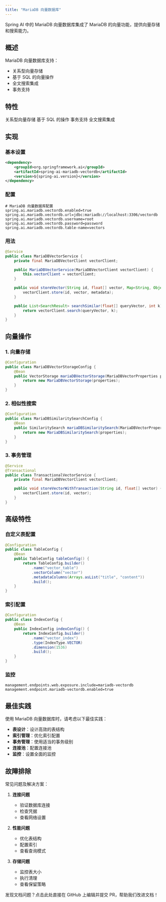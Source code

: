 ```yaml
---
title: "MariaDB 向量数据库"
---
```


Spring AI 中的 MariaDB 向量数据库集成了 MariaDB 的向量功能，提供向量存储和搜索能力。

## 概述

MariaDB 向量数据库支持：
- 关系型向量存储
- 基于 SQL 的向量操作
- 全文搜索集成
- 事务支持

## 特性

<CardGroup cols={2}>
  <Card title="关系型" icon="database">
    关系型向量存储
  </Card>
  <Card title="SQL 支持" icon="code">
    基于 SQL 的操作
  </Card>
  <Card title="事务" icon="exchange-alt">
    事务支持
  </Card>
  <Card title="集成" icon="plug">
    全文搜索集成
  </Card>
</CardGroup>

## 实现

### 基本设置

```xml
<dependency>
    <groupId>org.springframework.ai</groupId>
    <artifactId>spring-ai-mariadb-vectordb</artifactId>
    <version>${spring-ai.version}</version>
</dependency>
```

### 配置

```properties
# MariaDB 向量数据库配置
spring.ai.mariadb.vectordb.enabled=true
spring.ai.mariadb.vectordb.url=jdbc:mariadb://localhost:3306/vectordb
spring.ai.mariadb.vectordb.username=root
spring.ai.mariadb.vectordb.password=password
spring.ai.mariadb.vectordb.table-name=vectors
```

### 用法

```java
@Service
public class MariaDBVectorService {
    private final MariaDBVectorClient vectorClient;

    public MariaDBVectorService(MariaDBVectorClient vectorClient) {
        this.vectorClient = vectorClient;
    }

    public void storeVector(String id, float[] vector, Map<String, Object> metadata) {
        vectorClient.store(id, vector, metadata);
    }

    public List<SearchResult> searchSimilar(float[] queryVector, int k) {
        return vectorClient.search(queryVector, k);
    }
}
```

## 向量操作

### 1. 向量存储

```java
@Configuration
public class MariaDBVectorStorageConfig {
    @Bean
    public VectorStorage mariaDBVectorStorage(MariaDBVectorProperties properties) {
        return new MariaDBVectorStorage(properties);
    }
}
```

### 2. 相似性搜索

```java
@Configuration
public class MariaDBSimilaritySearchConfig {
    @Bean
    public SimilaritySearch mariaDBSimilaritySearch(MariaDBVectorProperties properties) {
        return new MariaDBSimilaritySearch(properties);
    }
}
```

### 3. 事务管理

```java
@Service
@Transactional
public class TransactionalVectorService {
    private final MariaDBVectorClient vectorClient;

    public void storeVectorWithTransaction(String id, float[] vector) {
        vectorClient.store(id, vector);
    }
}
```

## 高级特性

### 自定义表配置

```java
@Configuration
public class TableConfig {
    @Bean
    public TableConfig tableConfig() {
        return TableConfig.builder()
            .name("vector_table")
            .vectorColumn("vector")
            .metadataColumns(Arrays.asList("title", "content"))
            .build();
    }
}
```

### 索引配置

```java
@Configuration
public class IndexConfig {
    @Bean
    public IndexConfig indexConfig() {
        return IndexConfig.builder()
            .name("vector_index")
            .type(IndexType.VECTOR)
            .dimension(1536)
            .build();
    }
}
```

### 监控

```properties
management.endpoints.web.exposure.include=mariadb-vectordb
management.endpoint.mariadb-vectordb.enabled=true
```

## 最佳实践

<Note>
使用 MariaDB 向量数据库时，请考虑以下最佳实践：
</Note>

- **表设计**：设计高效的表结构
- **索引管理**：优化索引配置
- **事务管理**：使用适当的事务级别
- **连接池**：配置连接池
- **监控**：设置全面的监控

## 故障排除

常见问题及解决方案：

1. **连接问题**
   - 验证数据库连接
   - 检查凭据
   - 查看网络设置

2. **性能问题**
   - 优化表结构
   - 配置索引
   - 查看查询模式

3. **存储问题**
   - 监控表大小
   - 执行清理
   - 查看保留策略 

<Card title="文档有误？请协助编辑" icon="pencil" href="https://github.com/javaai-pig4cloud-com/javaai-docs/edit/main/spring-ai/api/vectordbs/mariadb.mdx">
  发现文档问题？点击此处直接在 GitHub 上编辑并提交 PR，帮助我们改进文档！
</Card>
